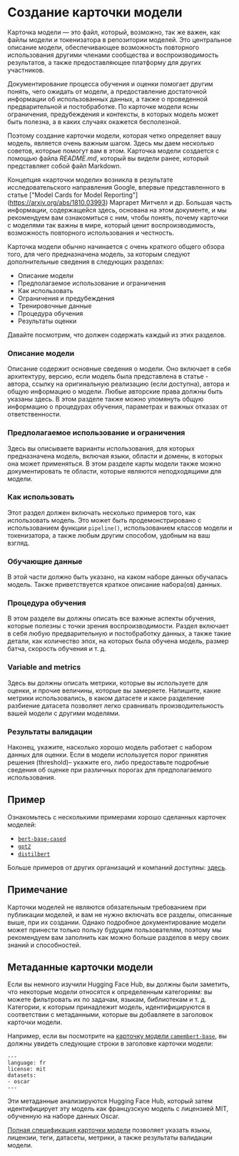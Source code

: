 # Создание карточки модели

Карточка модели — это файл, который, возможно, так же важен, как файлы модели и токенизатора в репозитории моделей. Это центральное описание модели, обеспечивающее возможность повторного использования другими членами сообщества и воспроизводимость результатов, а также предоставляющее платформу для других участников. 

Документирование процесса обучения и оценки помогает другим понять, чего ожидать от модели, а предоставление достаточной информации об использованных данных, а также о проведенной предварительной и постобработке. По карточке модели ясны ограничения, предубеждения и контексты, в которых модель может быть полезна, а в каких случаях окажется бесполезной.

Поэтому создание карточки модели, которая четко определяет вашу модель, является очень важным шагом. Здесь мы даем несколько советов, которые помогут вам в этом. Карточка модели создается с помощью файла *README.md*, который вы видели ранее, который представляет собой файл Markdown.

Концепция «карточки модели» возникла в результате исследовательского направления Google, впервые представленного в статье ["Model Cards for Model Reporting"] (https://arxiv.org/abs/1810.03993) Маргарет Митчелл и др. Большая часть информации, содержащейся здесь, основана на этом документе, и мы рекомендуем вам ознакомиться с ним, чтобы понять, почему карточки с моделями так важны в мире, который ценит воспроизводимость, возможность повторного использования и честность.

Карточка модели обычно начинается с очень краткого общего обзора того, для чего предназначена модель, за которым следуют дополнительные сведения в следующих разделах:

- Описание модели
- Предполагаемое использование и ограничения
- Как использовать
- Ограничения и предубеждения
- Тренировочные данные
- Процедура обучения
- Результаты оценки

Давайте посмотрим, что должен содержать каждый из этих разделов.

### Описание модели

Описание содержит основные сведения о модели. Оно включает в себя архитектуру, версию, если модель была представлена в статье - автора, ссылку на оригинальную реализацию (если доступна), автора и общую информацию о модели. Любые авторские права должны быть указаны здесь. В этом разделе также можно упомянуть общую информацию о процедурах обучения, параметрах и важных отказах от ответственности.

### Предполагаемое использование и ограничения

Здесь вы описываете варианты использования, для которых предназначена модель, включая языки, области и домены, в которых она может применяться. В этом разделе карты модели также можно документировать те области, которые являются неподходящими для модели.

### Как использовать

Этот раздел должен включать несколько примеров того, как использовать модель. Это может быть продемонстрировано с использованием функции `pipeline()`, использованием классов модели и токенизатора, а также любым другим способом, удобным на ваш взгляд. 

### Обучающие данные

В этой части должно быть указано, на каком наборе данных обучалась модель. Также приветствуется краткое описание набора(ов) данных.

### Процедура обучения

В этом разделе вы должны описать все важные аспекты обучения, которые полезны с точки зрения воспроизводимости. Раздел включает в себя любую предварительную и постобработку данных, а также такие детали, как количество эпох, на которых была обучена модель, размер батча, скорость обучения и т. д.

### Variable and metrics

Здесь вы должны описать метрики, которые вы используете для оценки, и прочие величины, которые вы замеряете. Напишите, какие метрики использовались, в каком датасете и какое разделение разбиение датасета позволяет легко сравнивать производительность вашей модели с другими моделями. 

### Результаты валидации

Наконец, укажите, насколько хорошо модель работает с набором данных для оценки. Если в модели используется порог принятия решения (threshold)– укажите его, либо предоставьте подробные сведения об оценке при различных порогах для предполагаемого использования.

## Пример

Ознакомьтесь с несколькими примерами хорошо сделанных карточек моделей:

- [`bert-base-cased`](https://huggingface.co/bert-base-cased)
- [`gpt2`](https://huggingface.co/gpt2)
- [`distilbert`](https://huggingface.co/distilbert-base-uncased)

Больше примеров от других организаций и компаний доступны: [здесь](https://github.com/huggingface/model_card/blob/master/examples.md).

## Примечание

Карточки моделей не являются обязательным требованием при публикации моделей, и вам не нужно включать все разделы, описанные выше, при их создании. Однако подробное документирование модели может принести только пользу будущим пользователям, поэтому мы рекомендуем вам заполнить как можно больше разделов в меру своих знаний и способностей.

## Метаданные карточки модели

Если вы немного изучили Hugging Face Hub, вы должны были заметить, что некоторые модели относятся к определенным категориям: вы можете фильтровать их по задачам, языкам, библиотекам и т. д. Категории, к которым принадлежит модель, идентифицируются в соответствии с метаданными, которые вы добавляете в заголовок карточки модели.

Например, если вы посмотрите на [карточку модели `camembert-base`](https://huggingface.co/camembert-base/blob/main/README.md), вы должны увидеть следующие строки в заголовке карточки модели:

```
---
language: fr
license: mit
datasets:
- oscar
---
```

Эти метаданные анализируются Hugging Face Hub, который затем идентифицирует эту модель как французскую модель с лицензией MIT, обученную на наборе данных Oscar.

[Полная спецификация карточки модели](https://github.com/huggingface/hub-docs/blame/main/modelcard.md) позволяет указать языкы, лицензии, теги, датасеты, метрики, а также результаты валидации модели.
